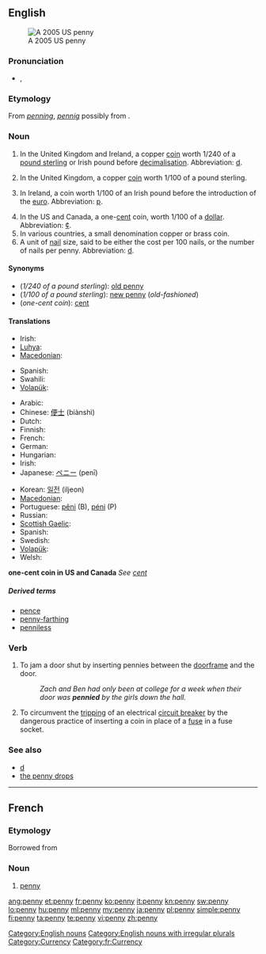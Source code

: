 {{also|Penny}}
==English==
[[Image:2005-Penny-Uncirculated-Obverse.png|thumb|A 2005 US penny]]

===Pronunciation===
* {{IPA|/ˈpɛ.ni/}}, {{SAMPA|/pE.ni/}}
*: {{audio|en-us-penny.ogg|Audio (US)}}
*: {{rhymes|ɛni}}

===Etymology===
From {{etyl|ang}} ''[[penning]]'', ''[[pennig]]'' possibly from {{proto|Germanic|panningaz}}.

===Noun===
{{en-noun|pl='''[[pennies]]''' when referring to individual coins; (''UK'') '''[[pence]]''' when referring to an amount of money}}

# {{historical}} In the United Kingdom and Ireland, a copper [[coin]] worth 1/240 of a [[pound sterling]] or Irish pound before [[decimalisation]].  Abbreviation: [[d]].
# In the United Kingdom, a copper [[coin]] worth 1/100 of a pound sterling.
# {{historical}} In Ireland, a coin worth 1/100 of an Irish pound before the introduction of the [[euro]].  Abbreviation: [[p]].
# In the US and Canada, a one-[[cent]] coin, worth 1/100 of a [[dollar]].  Abbreviation: [[¢]].
# In various countries, a small denomination copper or brass coin.
# A unit of [[nail]] size, said to be either the cost per 100 nails, or the number of nails per penny.  Abbreviation: [[d]].

====Synonyms====
* (''1/240 of a pound sterling''): [[old penny]]
* (''1/100 of a pound sterling''): [[new penny]] (''old-fashioned'')
* (''one-cent coin''): [[cent]]

====Translations====
{{trans-top|1/240 of a pound sterling or Irish pound}}
* Irish: {{t-|ga|pingin|f|xs=Irish}}
* [[Luhya]]: {{tø|luy|litong'olo}}
* [[Macedonian]]: {{t|mk|пени|n|tr=péni}}
{{trans-mid}}
* Spanish: {{t+|es|penique|m}}
* Swahili: {{t+|sw|peni|xs=Swahili}}
* [[Volapük]]: {{t|vo|pänid}}
{{trans-bottom}}

{{trans-top|1/100 of a pound sterling or Irish pound}}
* Arabic: {{Arab|[[البنس]]}} {{IPAchar|(al-bins)}} {{m}}
* Chinese: [[便士]] (biànshì)
* Dutch: {{t-|nl|penny|m}}
* Finnish: {{t+|fi|penny}}
* French: {{t+|fr|penny|m}}
* German: {{t-|de|Penny|m}}
* Hungarian: {{t+|hu|penny}}
* Irish: {{t-|ga|pingin|f|xs=Irish}}
* Japanese: [[ペニー]] (penī)
{{trans-mid}}
* Korean: [[일전]] (iljeon)
* [[Macedonian]]: {{t|mk|пени|n|tr=péni}}
* Portuguese: [[pêni]] {{m}} (B), [[péni]] {{m}} (P)
* Russian: {{t+|ru|пенни|n|tr=pénni}}
* [[Scottish Gaelic]]: {{t-|gd|sgillinn|f|xs=Scottish Gaelic}}
* Spanish: {{t+|es|penique|m}}
* Swedish: {{t-|sv|penny|c}}
* [[Volapük]]: {{t|vo|pänid}}
* Welsh: {{t|cy|ceiniog}}
{{trans-bottom}}

'''one-cent coin in US and Canada'''
''See [[cent]]''

=====Derived terms=====
* [[pence]]
* [[penny-farthing]]
* [[penniless]]

===Verb===
{{en-verb|pennies|pennying|pennied}}

# {{slang}} To jam a door shut by inserting pennies between the [[doorframe]] and the door.
#: ''Zach and Ben had only been at college for a week when their door was '''pennied''' by the girls down the hall.''
# {{context|electronics}} To circumvent the [[trip|tripping]] of an electrical [[circuit breaker]] by the dangerous practice of inserting a coin in place of a [[fuse]] in a fuse socket.

===See also===
* [[d]]
* [[the penny drops]]

[[Category:English nouns]]
[[Category:English nouns with irregular plurals]]

----

==French==

===Etymology===
Borrowed from {{etyl|en|fr}}

===Noun===
{{fr-noun|m}}

# [[penny#English|penny]]

[[Category:Currency]]
[[Category:fr:Currency]]

[[ang:penny]]
[[et:penny]]
[[fr:penny]]
[[ko:penny]]
[[it:penny]]
[[kn:penny]]
[[sw:penny]]
[[lo:penny]]
[[hu:penny]]
[[ml:penny]]
[[my:penny]]
[[ja:penny]]
[[pl:penny]]
[[simple:penny]]
[[fi:penny]]
[[ta:penny]]
[[te:penny]]
[[vi:penny]]
[[zh:penny]]